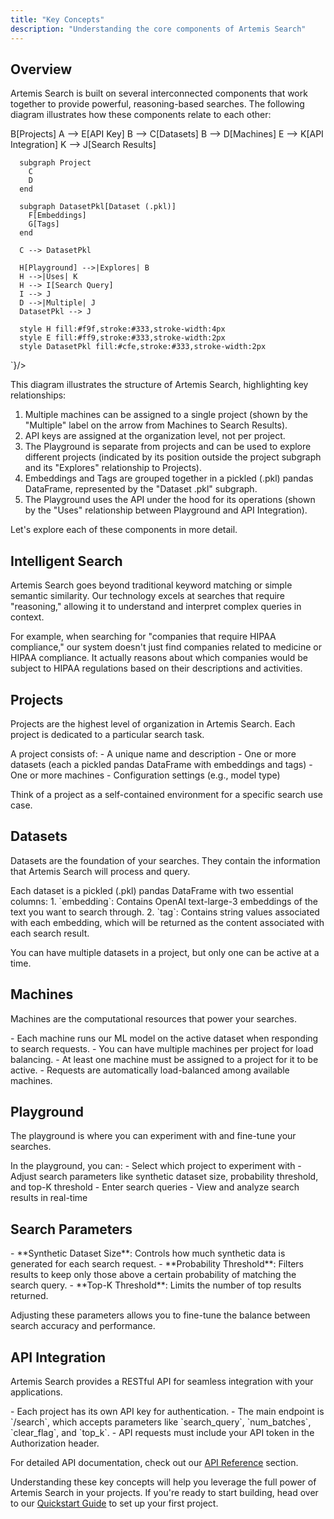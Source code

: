 ```yaml
---
title: "Key Concepts"
description: "Understanding the core components of Artemis Search"
---
```


## Overview

Artemis Search is built on several interconnected components that work together to provide powerful, reasoning-based searches. The following diagram illustrates how these components relate to each other:

<Accordion title="Artemis Search Component Relationship">
  <Mermaid chart={`
    graph TD
      A[Organization] --> B[Projects]
      A --> E[API Key]
      B --> C[Datasets]
      B --> D[Machines]
      E --> K[API Integration]
      K --> J[Search Results]
      
      subgraph Project
        C
        D
      end
      
      subgraph DatasetPkl[Dataset (.pkl)]
        F[Embeddings]
        G[Tags]
      end
      
      C --> DatasetPkl
      
      H[Playground] -->|Explores| B
      H -->|Uses| K
      H --> I[Search Query]
      I --> J
      D -->|Multiple| J
      DatasetPkl --> J
      
      style H fill:#f9f,stroke:#333,stroke-width:4px
      style E fill:#ff9,stroke:#333,stroke-width:2px
      style DatasetPkl fill:#cfe,stroke:#333,stroke-width:2px
  `}/>
</Accordion>

This diagram illustrates the structure of Artemis Search, highlighting key relationships:

1. Multiple machines can be assigned to a single project (shown by the "Multiple" label on the arrow from Machines to Search Results).
2. API keys are assigned at the organization level, not per project.
3. The Playground is separate from projects and can be used to explore different projects (indicated by its position outside the project subgraph and its "Explores" relationship to Projects).
4. Embeddings and Tags are grouped together in a pickled (.pkl) pandas DataFrame, represented by the "Dataset .pkl" subgraph.
5. The Playground uses the API under the hood for its operations (shown by the "Uses" relationship between Playground and API Integration).

Let's explore each of these components in more detail.

## Intelligent Search

<Accordion title="What makes our search 'intelligent'?">
  Artemis Search goes beyond traditional keyword matching or simple semantic similarity. Our technology excels at searches that require "reasoning," allowing it to understand and interpret complex queries in context.

  For example, when searching for "companies that require HIPAA compliance," our system doesn't just find companies related to medicine or HIPAA compliance. It actually reasons about which companies would be subject to HIPAA regulations based on their descriptions and activities.
</Accordion>

## Projects

Projects are the highest level of organization in Artemis Search. Each project is dedicated to a particular search task.

<Accordion title="What defines a project?">
  A project consists of:
  - A unique name and description
  - One or more datasets (each a pickled pandas DataFrame with embeddings and tags)
  - One or more machines
  - Configuration settings (e.g., model type)

  Think of a project as a self-contained environment for a specific search use case.
</Accordion>

## Datasets

Datasets are the foundation of your searches. They contain the information that Artemis Search will process and query.

<Accordion title="What's in a dataset?">
  Each dataset is a pickled (.pkl) pandas DataFrame with two essential columns:
  1. `embedding`: Contains OpenAI text-large-3 embeddings of the text you want to search through.
  2. `tag`: Contains string values associated with each embedding, which will be returned as the content associated with each search result.

  You can have multiple datasets in a project, but only one can be active at a time.
</Accordion>

## Machines

Machines are the computational resources that power your searches.

<Accordion title="How do machines work?">
  - Each machine runs our ML model on the active dataset when responding to search requests.
  - You can have multiple machines per project for load balancing.
  - At least one machine must be assigned to a project for it to be active.
  - Requests are automatically load-balanced among available machines.
</Accordion>

## Playground

The playground is where you can experiment with and fine-tune your searches.

<Accordion title="What can you do in the playground?">
  In the playground, you can:
  - Select which project to experiment with
  - Adjust search parameters like synthetic dataset size, probability threshold, and top-K threshold
  - Enter search queries
  - View and analyze search results in real-time
</Accordion>

## Search Parameters

<Accordion title="What parameters can you adjust?">
  - **Synthetic Dataset Size**: Controls how much synthetic data is generated for each search request.
  - **Probability Threshold**: Filters results to keep only those above a certain probability of matching the search query.
  - **Top-K Threshold**: Limits the number of top results returned.

  Adjusting these parameters allows you to fine-tune the balance between search accuracy and performance.
</Accordion>

## API Integration

Artemis Search provides a RESTful API for seamless integration with your applications.

<Accordion title="How to use the API?">
  - Each project has its own API key for authentication.
  - The main endpoint is `/search`, which accepts parameters like `search_query`, `num_batches`, `clear_flag`, and `top_k`.
  - API requests must include your API token in the Authorization header.

  For detailed API documentation, check out our [API Reference](/api-reference) section.
</Accordion>

Understanding these key concepts will help you leverage the full power of Artemis Search in your projects. If you're ready to start building, head over to our [Quickstart Guide](/quickstart) to set up your first project.